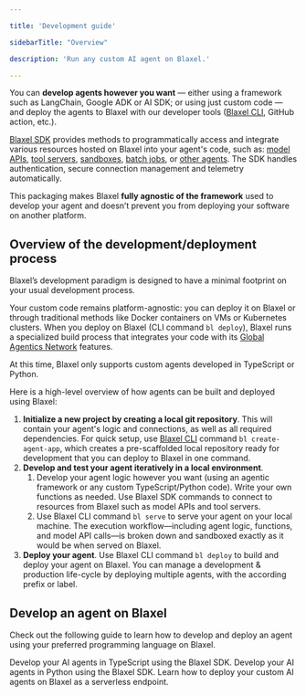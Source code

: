 ```yaml
---

title: 'Development guide'

sidebarTitle: "Overview"

description: 'Run any custom AI agent on Blaxel.'

---
```


You can **develop agents however you want** — either using a framework such as LangChain, Google ADK or AI SDK; or using just custom code — and deploy the agents to Blaxel with our developer tools ([Blaxel CLI](../cli-reference/introduction), GitHub action, etc.).

[Blaxel SDK](../sdk-reference/introduction) provides methods to programmatically access and integrate various resources hosted on Blaxel into your agent's code, such as: [model APIs](../Models/Overview), [tool servers](../Functions/Overview), [sandboxes](../Sandboxes/Overview), [batch jobs](../Jobs/Overview), or [other agents](Overview). The SDK handles authentication, secure connection management and telemetry automatically.

This packaging makes Blaxel **fully agnostic of the framework** used to develop your agent and doesn’t prevent you from deploying your software on another platform.

## Overview of the development/deployment process

Blaxel’s development paradigm is designed to have a minimal footprint on your usual development process. 

Your custom code remains platform-agnostic: you can deploy it on Blaxel or through traditional methods like Docker containers on VMs or Kubernetes clusters. When you deploy on Blaxel (CLI command `bl deploy`), Blaxel runs a specialized build process that integrates your code with its [Global Agentics Network](../Infrastructure/Global-Inference-Network) features.

<Warning>At this time, Blaxel only supports custom agents developed in TypeScript or Python.</Warning>

Here is a high-level overview of how agents can be built and deployed using Blaxel:

1. **Initialize a new project by creating a local git repository**. This will contain your agent's logic and connections, as well as all required dependencies. For quick setup, use [Blaxel CLI](../cli-reference/introduction) command `bl create-agent-app`, which creates a pre-scaffolded local repository ready for development that you can deploy to Blaxel in one command.
2. **Develop and test your agent iteratively in a local environment**. 
    1. Develop your agent logic however you want (using an agentic framework or any custom TypeScript/Python code). Write your own functions as needed. Use Blaxel SDK commands to connect to resources from Blaxel such as model APIs and tool servers.
    2. Use Blaxel CLI command `bl serve` to serve your agent on your local machine. The execution workflow—including agent logic, functions, and model API calls—is broken down and sandboxed exactly as it would be when served on Blaxel.
3. **Deploy your agent**. Use Blaxel CLI command `bl deploy` to build and deploy your agent on Blaxel. You can manage a development & production life-cycle by deploying multiple agents, with the according prefix or label.

## Develop an agent on Blaxel

Check out the following guide to learn how to develop and deploy an agent using your preferred programming language on Blaxel.

<CardGroup cols={2}>  

<Card title="TypeScript" icon="js" href="/Agents/Develop-an-agent-ts">    
Develop your AI agents in TypeScript using the Blaxel SDK.
</Card>

<Card title="Python" icon="python" href="/Agents/Develop-an-agent-py">    
Develop your AI agents in Python using the Blaxel SDK.
</Card>

</CardGroup>

<Card title="Deploy an agent" icon="server" href="/Agents/Deploy-an-agent">
Learn how to deploy your custom AI agents on Blaxel as a serverless endpoint. 
</Card>